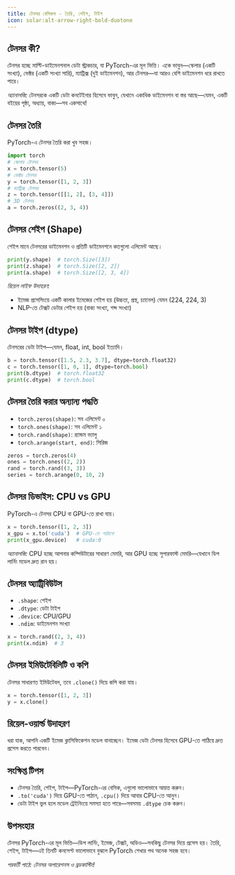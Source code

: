```yaml
---
title: টেনসর বেসিকস - তৈরি, শেইপ, টাইপ
icon: solar:alt-arrow-right-bold-duotone
---
```


## টেনসর কী?

টেনসর হচ্ছে মাল্টি-ডাইমেনশনাল ডেটা স্ট্রাকচার, যা PyTorch-এর মূল ভিত্তি। একে ভাবুন—স্কেলার (একটি সংখ্যা), ভেক্টর (একটি সংখ্যা সারি), ম্যাট্রিক্স (দুই ডাইমেনশন), আর টেনসর—যা আরও বেশি ডাইমেনশন ধরে রাখতে পারে।

_অ্যানালজি:_ টেনসরকে একটি ডেটা কনটেইনার হিসেবে ভাবুন, যেখানে একাধিক ডাইমেনশন বা স্তর আছে—যেমন, একটি বইয়ের পৃষ্ঠা, অধ্যায়, বাক্য—সব একসাথে!

## টেনসর তৈরি

PyTorch-এ টেনসর তৈরি করা খুব সহজ।

```python
import torch
# স্কেলার টেনসর
x = torch.tensor(5)
# ভেক্টর টেনসর
y = torch.tensor([1, 2, 3])
# ম্যাট্রিক্স টেনসর
z = torch.tensor([[1, 2], [3, 4]])
# 3D টেনসর
a = torch.zeros((2, 3, 4))
```

## টেনসর শেইপ (Shape)

শেইপ মানে টেনসরের ডাইমেনশন ও প্রতিটি ডাইমেনশনে কতগুলো এলিমেন্ট আছে।

```python
print(y.shape)  # torch.Size([3])
print(z.shape)  # torch.Size([2, 2])
print(a.shape)  # torch.Size([2, 3, 4])
```

_রিয়েল লাইফ উদাহরণ:_
- ইমেজ প্রসেসিংয়ে একটি কালার ইমেজের শেইপ হয় (উচ্চতা, প্রস্থ, চ্যানেল) যেমন (224, 224, 3)
- NLP-তে টেক্সট ডেটার শেইপ হয় (বাক্য সংখ্যা, শব্দ সংখ্যা)

## টেনসর টাইপ (dtype)

টেনসরের ডেটা টাইপ—যেমন, float, int, bool ইত্যাদি।

```python
b = torch.tensor([1.5, 2.3, 3.7], dtype=torch.float32)
c = torch.tensor([1, 0, 1], dtype=torch.bool)
print(b.dtype)  # torch.float32
print(c.dtype)  # torch.bool
```

## টেনসর তৈরি করার অন্যান্য পদ্ধতি

- `torch.zeros(shape)`: সব এলিমেন্ট ০
- `torch.ones(shape)`: সব এলিমেন্ট ১
- `torch.rand(shape)`: র‍্যান্ডম ভ্যালু
- `torch.arange(start, end)`: সিরিজ

```python
zeros = torch.zeros(4)
ones = torch.ones((2, 2))
rand = torch.rand((3, 3))
series = torch.arange(0, 10, 2)
```

## টেনসর ডিভাইস: CPU vs GPU

PyTorch-এ টেনসর CPU বা GPU-তে রাখা যায়।

```python
x = torch.tensor([1, 2, 3])
x_gpu = x.to('cuda')  # GPU-তে পাঠানো
print(x_gpu.device)   # cuda:0
```

_অ্যানালজি:_ CPU হচ্ছে আপনার কম্পিউটারের সাধারণ মেমরি, আর GPU হচ্ছে সুপারফাস্ট মেমরি—যেখানে ডিপ লার্নিং মডেল দ্রুত রান হয়।

## টেনসর অ্যাট্রিবিউটস

- `.shape`: শেইপ
- `.dtype`: ডেটা টাইপ
- `.device`: CPU/GPU
- `.ndim`: ডাইমেনশন সংখ্যা

```python
x = torch.rand((2, 3, 4))
print(x.ndim)  # 3
```

## টেনসর ইমিউটেবিলিটি ও কপি

টেনসর সাধারণত ইমিউটেবল, তবে `.clone()` দিয়ে কপি করা যায়।

```python
x = torch.tensor([1, 2, 3])
y = x.clone()
```

## রিয়েল-ওয়ার্ল্ড উদাহরণ

ধরা যাক, আপনি একটি ইমেজ ক্লাসিফিকেশন মডেল বানাচ্ছেন। ইমেজ ডেটা টেনসর হিসেবে GPU-তে পাঠিয়ে দ্রুত প্রসেস করতে পারবেন।

## সংক্ষিপ্ত টিপস

- টেনসর তৈরি, শেইপ, টাইপ—PyTorch-এর বেসিক, এগুলো ভালোভাবে আয়ত্ত করুন।
- `.to('cuda')` দিয়ে GPU-তে পাঠান, `.cpu()` দিয়ে আবার CPU-তে আনুন।
- ডেটা টাইপ ভুল হলে মডেল ট্রেইনিংয়ে সমস্যা হতে পারে—সবসময় `.dtype` চেক করুন।

## উপসংহার

টেনসর PyTorch-এর মূল ভিত্তি—ডিপ লার্নিং, ইমেজ, টেক্সট, অডিও—সবকিছু টেনসর দিয়ে প্রসেস হয়। তৈরি, শেইপ, টাইপ—এই তিনটি কনসেপ্ট ভালোভাবে বুঝলে PyTorch শেখার পথ অনেক সহজ হবে।

_পরবর্তী পাঠে: টেনসর অপারেশনস ও ব্রডকাস্টিং!_
